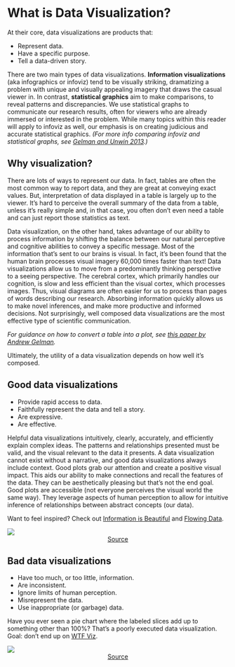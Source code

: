 What is Data Visualization?
===========================

At their core, data visualizations are products that:

* Represent data.
* Have a specific purpose.
* Tell a data-driven story.

There are two main types of data visualizations. **Information visualizations**
(aka infographics or infoviz) tend to be visually striking, dramatizing a
problem with unique and visually appealing imagery that draws the casual viewer
in. In contrast, **statistical graphics** aim to make comparisons, to reveal
patterns and discrepancies. We use statistical graphs to communicate our
research results, often for viewers who are already immersed or interested in
the problem. While many topics within this reader will apply to infoviz as
well, our emphasis is on creating judicious and accurate statistical graphics.
*(For more info comparing infoviz and statistical graphs, see [Gelman and Unwin
2013](https://www.jstor.org/stable/43304809?seq=1).)*


Why visualization?
------------------

There are lots of ways to represent our data. In fact, tables are often the
most common way to report data, and they are great at conveying exact values.
But, interpretation of data displayed in a table is largely up to the viewer.
It’s hard to perceive the overall summary of the data from a table, unless it’s
really simple and, in that case, you often don’t even need a table and can just
report those statistics as text. 

Data visualization, on the other hand, takes advantage of our ability to
process information by shifting the balance between our natural perceptive and
cognitive abilities to convey a specific message. Most of the information
that’s sent to our brains is visual. In fact, it’s been found that the human
brain processes visual imagery 60,000 times faster than text! Data
visualizations allow us to move from a predominantly thinking perspective to a
seeing perspective. The cerebral cortex, which primarily handles our cognition,
is slow and less efficient than the visual cortex, which processes images.
Thus, visual diagrams are often easier for us to process than pages of words
describing our research. Absorbing information quickly allows us to make novel
inferences, and make more productive and informed decisions. Not surprisingly,
well composed data visualizations are the most effective type of scientific
communication.

*For guidance on how to convert a table into a plot, see [this paper by Andrew
Gelman](http://www.stat.columbia.edu/~gelman/research/published/dodhia.pdf).*

Ultimately, the utility of a data visualization depends on how well it's
composed.

Good data visualizations
-------------------------

* Provide rapid access to data. 
* Faithfully represent the data and tell a story.
* Are expressive.
* Are effective.

Helpful data visualizations intuitively, clearly, accurately, and efficiently
explain complex ideas. The patterns and relationships presented must be valid,
and the visual relevant to the data it presents. A data visualization cannot
exist without a narrative, and good data visualizations always include context.
Good plots grab our attention and create a positive visual impact. This aids
our ability to make connections and recall the features of the data. They can
be aesthetically pleasing but that's not the end goal. Good plots are
accessible (not everyone perceives the visual world the same way). They
leverage aspects of human perception to allow for intuitive inference of
relationships between abstract concepts (our data).

Want to feel inspired? Check out [Information is
Beautiful](https://informationisbeautiful.net/) and [Flowing
Data](https://flowingdata.com/).

![](./img/IIB_Best-In-Show_1276x2.png)
<center>
[Source](https://informationisbeautiful.net/visualizations/best-in-show-whats-the-top-data-dog/)
</center>

Bad data visualizations
------------------

* Have too much, or too little, information.
* Are inconsistent.
* Ignore limits of human perception.
* Misrepresent the data.
* Use inappropriate (or garbage) data.

Have you ever seen a pie chart where the labeled slices add up to something
other than 100%? That's a poorly executed data visualization. Goal: don't end
up on [WTF Viz](https://viz.wtf/).

![](./img/wtf_viz_tumblr_qqfe5kmQze1sgh0voo1_1280.jpg)
<center>
[Source](https://viz.wtf/post/646651837987061760/the-star-herald-starherald-has-a-daily-poll)
</center>
